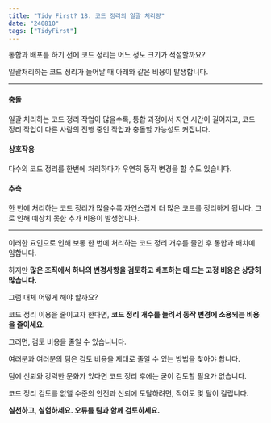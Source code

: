 ```yaml
---
title: "Tidy First? 18. 코드 정리의 일괄 처리량"
date: "240810"
tags: ["TidyFirst"]
---
```


통합과 배포를 하기 전에 코드 정리는 어느 정도 크기가 적절할까요?

일괄처리하는 코드 정리가 늘어날 때 아래와 같은 비용이 발생합니다.

---

#### 충돌

일괄 처리하는 코드 정리 작업이 많을수록, 통합 과정에서 지연 시간이 길어지고, 코드 정리 작업이 다른 사람의 진행 중인 작업과 충돌할 가능성도 커집니다.

#### 상호작용

다수의 코드 정리를 한번에 처리하다가 우연히 동작 변경을 할 수도 있습니다.

#### 추측

한 번에 처리하는 코드 정리가 많을수록 자연스럽게 더 많은 코드를 정리하게 됩니다. 그로 인해 예상치 못한 추가 비용이 발생합니다.

---

이러한 요인으로 인해 보통 한 번에 처리하는 코드 정리 개수를 줄인 후 통합과 배치에 임합니다.

하지만 **많은 조직에서 하나의 변경사항을 검토하고 배포하는 데 드는 고정 비용은 상당히 많습니다.**

그럼 대체 어떻게 해야 할까요?

코드 정리 이용을 줄이고자 한다면, **코드 정리 개수를 늘려서 동작 변경에 소용되는 비용을 줄이세요.**

그러면, 검토 비용을 줄일 수 있습니니다.

여러분과 여러분의 팀은 검토 비용을 제대로 줄일 수 있는 방법을 찾아야 합니다.

팀에 신뢰와 강력한 문화가 있다면 코드 정리 후에는 굳이 검토할 필요가 없습니다.

코드 정리 검토를 없앨 수준의 안전과 신뢰에 도달하려면, 적어도 몇 달이 걸립니다.

**실천하고, 실험하세요. 오류를 팀과 함께 검토하세요.**
